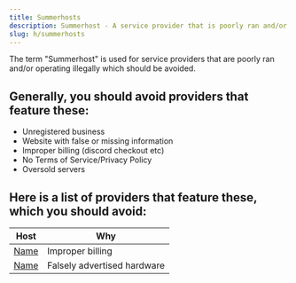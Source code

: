 ```yaml
---
title: Summerhosts
description: Summerhost - A service provider that is poorly ran and/or operating illegally which should be avoided.
slug: h/summerhosts
---
```


The term "Summerhost" is used for service providers that are poorly ran and/or operating illegally which should be avoided.

## Generally, you should avoid providers that feature these:

<ul class="pl-5 list-disc">
    <li>Unregistered business</li>
    <li>Website with false or missing information</li>
    <li>Improper billing (discord checkout etc)</li>
    <li>No Terms of Service/Privacy Policy</li>
    <li>Oversold servers</li>
</ul>

## Here is a list of providers that feature these, which you should avoid:

| Host        | Why                                                 |
| ----------  | --------------------------------------------------- |
| [Name](URL) | Improper billing                                    |
| [Name](URL) | Falsely advertised hardware                         |
